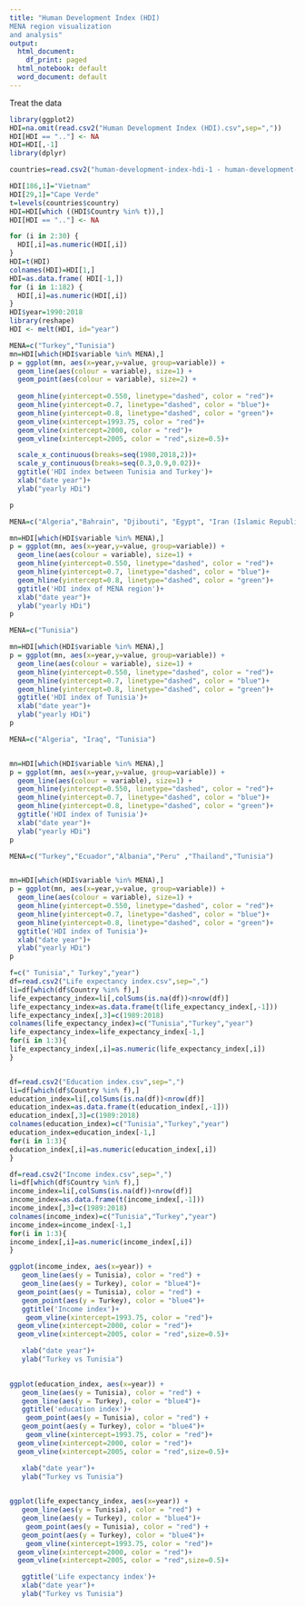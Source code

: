 ---
title: "Human Development Index (HDI)
MENA region visualization 
and analysis"
output:
  html_document:
    df_print: paged
  html_notebook: default
  word_document: default
---

Treat the data 

```{r}
library(ggplot2)
HDI=na.omit(read.csv2("Human Development Index (HDI).csv",sep=","))
HDI[HDI == ".."] <- NA
HDI=HDI[,-1]
library(dplyr)

countries=read.csv2("human-development-index-hdi-1 - human-development-index-hdi-1.csv",sep=",",stringsAsFactors = T)

HDI[186,1]="Vietnam"
HDI[29,1]="Cape Verde"
t=levels(countries$country)
HDI=HDI[which ((HDI$Country %in% t)),]
HDI[HDI == ".."] <- NA

for (i in 2:30) {
  HDI[,i]=as.numeric(HDI[,i])
}
HDI=t(HDI)
colnames(HDI)=HDI[1,]
HDI=as.data.frame( HDI[-1,])
for (i in 1:182) {
  HDI[,i]=as.numeric(HDI[,i])
}
HDI$year=1990:2018
library(reshape)
HDI <- melt(HDI, id="year")
```


```{r}
MENA=c("Turkey","Tunisia")
mn=HDI[which(HDI$variable %in% MENA),]
p = ggplot(mn, aes(x=year,y=value, group=variable)) +
  geom_line(aes(colour = variable), size=1) +
  geom_point(aes(colour = variable), size=2) +
  
  geom_hline(yintercept=0.550, linetype="dashed", color = "red")+
  geom_hline(yintercept=0.7, linetype="dashed", color = "blue")+
  geom_hline(yintercept=0.8, linetype="dashed", color = "green")+
  geom_vline(xintercept=1993.75, color = "red")+
  geom_vline(xintercept=2000, color = "red")+
  geom_vline(xintercept=2005, color = "red",size=0.5)+

  scale_x_continuous(breaks=seq(1980,2018,2))+
  scale_y_continuous(breaks=seq(0.3,0.9,0.02))+
  ggtitle('HDI index between Tunisia and Turkey')+
  xlab("date year")+
  ylab("yearly HDi")
```

```{r}
p
```


```{r}
MENA=c("Algeria","Bahrain", "Djibouti", "Egypt", "Iran (Islamic Republic of)", "Iraq", "Israel", "Jordan", "Kuwait", "Lebanon", "Libya", "Malta", "Morocco", "Oman", "Qatar", "Saudi Arabia", "Syrian Arab Republic", "Tunisia", "United Arab Emirates", "Yemen")

mn=HDI[which(HDI$variable %in% MENA),]
p = ggplot(mn, aes(x=year,y=value, group=variable)) +
  geom_line(aes(colour = variable), size=1) +
  geom_hline(yintercept=0.550, linetype="dashed", color = "red")+
  geom_hline(yintercept=0.7, linetype="dashed", color = "blue")+
  geom_hline(yintercept=0.8, linetype="dashed", color = "green")+
  ggtitle('HDI index of MENA region')+
  xlab("date year")+
  ylab("yearly HDi")
p
```

```{r}
MENA=c("Tunisia")

mn=HDI[which(HDI$variable %in% MENA),]
p = ggplot(mn, aes(x=year,y=value, group=variable)) +
  geom_line(aes(colour = variable), size=1) +
  geom_hline(yintercept=0.550, linetype="dashed", color = "red")+
  geom_hline(yintercept=0.7, linetype="dashed", color = "blue")+
  geom_hline(yintercept=0.8, linetype="dashed", color = "green")+
  ggtitle('HDI index of Tunisia')+
  xlab("date year")+
  ylab("yearly HDi")
p
```

```{r}
MENA=c("Algeria", "Iraq", "Tunisia")


mn=HDI[which(HDI$variable %in% MENA),]
p = ggplot(mn, aes(x=year,y=value, group=variable)) +
  geom_line(aes(colour = variable), size=1) +
  geom_hline(yintercept=0.550, linetype="dashed", color = "red")+
  geom_hline(yintercept=0.7, linetype="dashed", color = "blue")+
  geom_hline(yintercept=0.8, linetype="dashed", color = "green")+
  ggtitle('HDI index of Tunisia')+
  xlab("date year")+
  ylab("yearly HDi")
p

```
```{r}
MENA=c("Turkey","Ecuador","Albania","Peru" ,"Thailand","Tunisia")


mn=HDI[which(HDI$variable %in% MENA),]
p = ggplot(mn, aes(x=year,y=value, group=variable)) +
  geom_line(aes(colour = variable), size=1) +
  geom_hline(yintercept=0.550, linetype="dashed", color = "red")+
  geom_hline(yintercept=0.7, linetype="dashed", color = "blue")+
  geom_hline(yintercept=0.8, linetype="dashed", color = "green")+
  ggtitle('HDI index of Tunisia')+
  xlab("date year")+
  ylab("yearly HDi")
p
```
```{r}
f=c(" Tunisia"," Turkey","year")
df=read.csv2("Life expectancy index.csv",sep=",")
li=df[which(df$Country %in% f),]
life_expectancy_index=li[,colSums(is.na(df))<nrow(df)]
life_expectancy_index=as.data.frame(t(life_expectancy_index[,-1]))
life_expectancy_index[,3]=c(1989:2018)
colnames(life_expectancy_index)=c("Tunisia","Turkey","year")
life_expectancy_index=life_expectancy_index[-1,]
for(i in 1:3){
life_expectancy_index[,i]=as.numeric(life_expectancy_index[,i])
}


df=read.csv2("Education index.csv",sep=",")
li=df[which(df$Country %in% f),]
education_index=li[,colSums(is.na(df))<nrow(df)]
education_index=as.data.frame(t(education_index[,-1]))
education_index[,3]=c(1989:2018)
colnames(education_index)=c("Tunisia","Turkey","year")
education_index=education_index[-1,]
for(i in 1:3){
education_index[,i]=as.numeric(education_index[,i])
}

df=read.csv2("Income index.csv",sep=",")
li=df[which(df$Country %in% f),]
income_index=li[,colSums(is.na(df))<nrow(df)]
income_index=as.data.frame(t(income_index[,-1]))
income_index[,3]=c(1989:2018)
colnames(income_index)=c("Tunisia","Turkey","year")
income_index=income_index[-1,]
for(i in 1:3){
income_index[,i]=as.numeric(income_index[,i])
}

```

```{r}
ggplot(income_index, aes(x=year)) + 
   geom_line(aes(y = Tunisia), color = "red") + 
   geom_line(aes(y = Turkey), color = "blue4")+
  geom_point(aes(y = Tunisia), color = "red") + 
   geom_point(aes(y = Turkey), color = "blue4")+
   ggtitle('Income index')+
    geom_vline(xintercept=1993.75, color = "red")+
  geom_vline(xintercept=2000, color = "red")+
  geom_vline(xintercept=2005, color = "red",size=0.5)+

   xlab("date year")+
   ylab("Turkey vs Tunisia")
   
```
```{r}
ggplot(education_index, aes(x=year)) + 
   geom_line(aes(y = Tunisia), color = "red") + 
   geom_line(aes(y = Turkey), color = "blue4")+
   ggtitle('education index')+
    geom_point(aes(y = Tunisia), color = "red") + 
   geom_point(aes(y = Turkey), color = "blue4")+
    geom_vline(xintercept=1993.75, color = "red")+
  geom_vline(xintercept=2000, color = "red")+
  geom_vline(xintercept=2005, color = "red",size=0.5)+

   xlab("date year")+
   ylab("Turkey vs Tunisia")
   
```

```{r}
ggplot(life_expectancy_index, aes(x=year)) + 
   geom_line(aes(y = Tunisia), color = "red") + 
   geom_line(aes(y = Turkey), color = "blue4")+
    geom_point(aes(y = Tunisia), color = "red") + 
   geom_point(aes(y = Turkey), color = "blue4")+
    geom_vline(xintercept=1993.75, color = "red")+
  geom_vline(xintercept=2000, color = "red")+
  geom_vline(xintercept=2005, color = "red",size=0.5)+

   ggtitle('Life expectancy index')+
   xlab("date year")+
   ylab("Turkey vs Tunisia")
   
```

